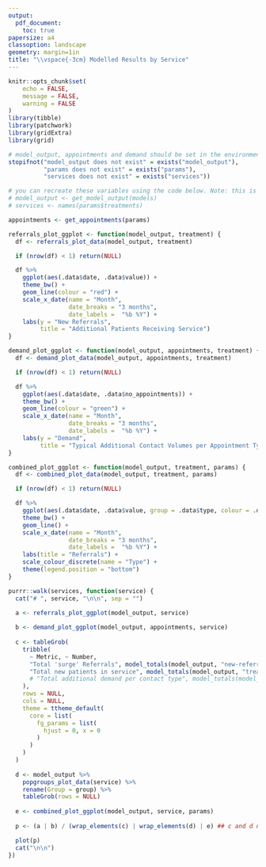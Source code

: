 ```yaml
---
output: 
  pdf_document:
    toc: true
papersize: a4
classoption: landscape
geometry: margin=1in
title: "\\vspace{-3cm} Modelled Results by Service"
---
```


```r
knitr::opts_chunk$set(
	echo = FALSE,
	message = FALSE,
	warning = FALSE
)
library(tibble)
library(patchwork)
library(gridExtra)
library(grid)

# model_output, appointments and demand should be set in the environment before running this report
stopifnot("model_output does not exist" = exists("model_output"),
          "params does not exist" = exists("params"),
          "services does not exist" = exists("services"))

# you can recreate these variables using the code below. Note: this is the model params, not the Rmd params
# model_output <- get_model_output(models)
# services <- names(params$treatments)

appointments <- get_appointments(params)
```

```r
referrals_plot_ggplot <- function(model_output, treatment) {
  df <- referrals_plot_data(model_output, treatment)

  if (nrow(df) < 1) return(NULL)

  df %>%
    ggplot(aes(.data$date, .data$value)) +
    theme_bw() +
    geom_line(colour = "red") +
    scale_x_date(name = "Month",
                 date_breaks = "3 months",
                 date_labels =  "%b %Y") +
    labs(y = "New Referrals",
         title = "Additional Patients Receiving Service")
}
```

```r
demand_plot_ggplot <- function(model_output, appointments, treatment) {
  df <- demand_plot_data(model_output, appointments, treatment)

  if (nrow(df) < 1) return(NULL)

  df %>%
    ggplot(aes(.data$date, .data$no_appointments)) +
    theme_bw() +
    geom_line(colour = "green") +
    scale_x_date(name = "Month",
                 date_breaks = "3 months",
                 date_labels =  "%b %Y") +
    labs(y = "Demand",
         title = "Typical Additional Contact Volumes per Appointment Type")
}
```

```r
combined_plot_ggplot <- function(model_output, treatment, params) {
  df <- combined_plot_data(model_output, treatment, params)

  if (nrow(df) < 1) return(NULL)

  df %>%
    ggplot(aes(.data$date, .data$value, group = .data$type, colour = .data$type)) +
    theme_bw() +
    geom_line() +
    scale_x_date(name = "Month",
                 date_breaks = "3 months",
                 date_labels =  "%b %Y") +
    labs(title = "Referrals") +
    scale_colour_discrete(name = "Type") +
    theme(legend.position = "bottom")
}
```

```r
purrr::walk(services, function(service) {
  cat("# ", service, "\n\n", sep = "")

  a <- referrals_plot_ggplot(model_output, service)
  
  b <- demand_plot_ggplot(model_output, appointments, service)
  
  c <- tableGrob(
    tribble(
      ~ Metric, ~ Number,
      "Total 'surge' Referrals", model_totals(model_output, "new-referral", service),
      "Total new patients in service", model_totals(model_output, "treatment", service),
      # "Total additional demand per contact type", model_totals(model_output, "new-treatment", service),
    ),
    rows = NULL,
    cols = NULL,
    theme = ttheme_default(
      core = list(
        fg_params = list(
          hjust = 0, x = 0
        )
      )
    )
  )
  
  d <- model_output %>%
    popgroups_plot_data(service) %>%
    rename(Group = group) %>%
    tableGrob(rows = NULL)
  
  e <- combined_plot_ggplot(model_output, service, params)
  
  p <- (a | b) / (wrap_elements(c) | wrap_elements(d) | e) ## c and d needs to be made patchwork compliant

  plot(p)
  cat("\n\n")
})
```
